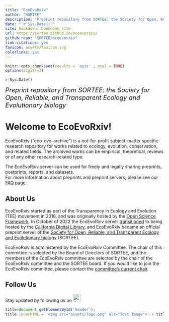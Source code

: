 ```yaml
---
title: "EcoEvoRxiv"
author: "SORTEE"
description: "Preprint repository from SORTEE: the Society for Open, Reliable, and Transparent Ecology and Evolutionary biology"
date: "`r Sys.Date()`"
site: bookdown::bookdown_site
url: https://sortee.github.io/ecoevorxiv/
github-repo: "SORTEE/ecoevorxiv"
link-citations: yes
favicon: assets/favicon.svg
colorlinks: yes
---
```


```r
knitr::opts_chunk$set(results = 'asis' , eval = TRUE)
options(digits=2)
```

`r Sys.Date()`

<summary style=font-size:20px> *Preprint repository from SORTEE: the Society for Open, Reliable, and Transparent Ecology and Evolutionary biology* </summary>

# Welcome to EcoEvoRxiv!

EcoEvoRxiv ("eco-evo-archive") is a not-for-profit subject-matter specific research repository for works related to ecology, evolution, conservation, and related fields. The archived works can be empirical, theoretical, reviews or of any other research-related type.  

The EcoEvoRxiv server can be used for freely and legally sharing preprints, postprints, reports, and datasets.  
For more information about preprints and preprint servers, please see our [FAQ page](02_FAQ.html).  


## About Us {-}

EcoEvoRxiv started as part of the Transparency in Ecology and Evolution (TEE) movement in 2018, and was originally hosted by the [Open Science Framework](https://osf.io/). In October of 2022 the EcoEvoRxiv server [transitioned](https://cdlib.org/cdlinfo/2022/10/19/ecoevorxiv-partners-with-california-digital-library-to-re-launch-preprint-service-on-janeway/) to being hosted by the [California Digital Library](https://cdlib.org/services/pad/escholarship/), and EcoEvoRxiv became an official preprint server of the [Society for Open, Reliable, and Transparent Ecology and Evolutionary biology](http://www.sortee.org/) (SORTEE).  


EcoEvoRxiv is administered by the EcoEvoRxiv Committee. The chair of this committee is selected by the Board of Directors of SORTEE, and the members of the EcoEvoRxiv committee are selected by the chair of the EcoEvoRxiv committee and the SORTEE board. If you would like to join the EcoEvoRxiv committee, please contact the [committee’s current chair](#people).  

## Follow Us {-}

Stay updated by following us on [<img src="assets/twitter.png" alt="Twitter" width="25" heigh="25"/>](https://twitter.com/EcoEvoRxiv)  


```js
title=document.getElementById('header');
title.innerHTML = '<img src="assets/logo.png" alt="Test Image">' + title.innerHTML
```